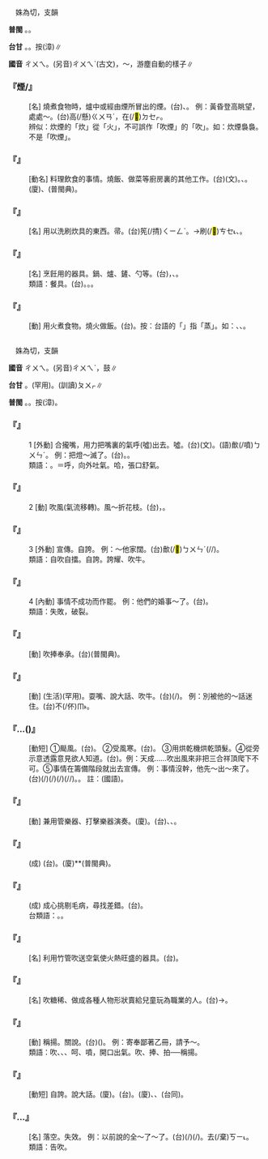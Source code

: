 
=={{ruby|炊|ㄔㄨㄟ}}==

　姝為切，支韻

'''普閩''' {{ruby|(文)|ㄘㄨㄧ}}。{{ruby|(白)|ㄘㆤ}}。

'''台甘''' {{ruby|(文)|ㄘㄨㄧ}}。{{ruby|(語)|ㄘㆤ}}。按{{ruby|：|ㄘㄨㆤ}}(漳)∥

'''國音''' <rt>ㄔㄨㄟ</rt>。(另音)<rt>ㄔㄨㄟˋ</rt>(古文)，～{{ruby|累|ㄌㄟˋ}}，游塵自動的樣子∥

    

==='''『{{ruby|炊|ㄔㄨㄟ}}煙/{{ruby|<mark>&#xf97eb;</mark>|ㄧㄢ}}』'''===
: [名] 燒煮食物時，爐中或經由煙{{ruby|囪|ㄘㄨㄥ}}所冒出的煙。(台){{ruby|火|ㄏㆤˋ/ㄏㄨㆤˋ/ㄏㄜˋ}}{{ruby|熏|ㄏㄨㄣ}}、{{ruby|煙|ㄧㄢ}}{{ruby|筒|ㄉㄤˊ}}{{ruby|熏|ㄏㄨㄣ}}。 例：黃昏登高眺望，處處～。(台){{ruby|<mark>&#xffa49;</mark>|ㆠㆤㆷ/ㆠㄨㆤㆷ}}{{ruby|暗|ㆰ˪}}{{ruby|仔|ㄚ}}{{ruby|<mark>&#xf934f;</mark>|ㄅㆤㆷ}}高(/懸)<rt>ㄍㄨㄢˊ</rt>{{ruby|看|ㄎㄨㆩ˪}}{{ruby|遠|ㄏㆭ˫}}{{ruby|去|ㄎㄧ˪}}，{{ruby|四|ㄒㄧ˪}}{{ruby|界|ㄍㄨㆤ˪/ㄍㆤ˪}}{{ruby|煙|ㄧㄢ}}{{ruby|筒|ㄉㄤˊ}}{{ruby|攏|ㄌㆲˋ}}在(/<mark>&#xf9549;</mark>)<rt>ㄉㆤㆷ</rt>{{ruby|出|ㄘㄨㆵ}}{{ruby|<mark>&#xf97eb;</mark>|ㄧㄢ}}。
:辨似：炊煙的「炊」從「火」，不可誤作「吹煙」的「吹」。如：炊煙裊裊。不是「吹煙」。
:
    

==='''『{{ruby|炊|ㄔㄨㄟ}}{{ruby|事|ㄕˋ}}』'''===
: [動名] 料理飲食的事情。燒飯、做菜等廚房裏的其他工作。(台)(文){{ruby|炊|ㄘㄨㄧ}}{{ruby|事|ㄙㄨ˫}}。{{ruby|煮|ㄐㄧˋ/ㄗㄨˋ}}{{ruby|<mark>&#xffad1;</mark>|ㄅㆭ˫}}、{{ruby|煮|ㄐㄧˋ/ㄗㄨˋ}}{{ruby|菜|ㄘㄞ˪}}。(廈){{ruby|燒|ㄒㄧㄜ}}{{ruby|火|ㄏㄨㆤˋ/ㄏㆤˋ/ㄏㄜˋ}}、{{ruby|火|ㄏㄨㆤˋ/ㄏㆤˋ/ㄏㄜˋ}}{{ruby|頭|ㄊㄠˊ}}(普閩典)。
    

==='''『{{ruby|炊|ㄔㄨㄟ}}{{ruby|帚|ㄓㄡˇ}}』'''===
: [名] 用以洗刷炊具的東西。{{ruby|<mark>&#xffe52;</mark>|ㄒㄧㄢˇ}}帚。(台){{ruby|鼎|ㄉㄧㆩˋ}}筅(/掅)<rt>ㄑㄧㄥˋ</rt>。→{{ruby|鼎|ㄉㄧㆩˋ}}刷(/<mark>&#xffefe;</mark>)<rt>ㄘㆤ˪</rt>、{{ruby|鼎|ㄉㄧㆩˋ}}{{ruby|鑢|ㄌㄨ˪}}{{ruby|仔|ㄚ}}。
    

==='''『{{ruby|炊|ㄔㄨㄟ}}{{ruby|具|ㄐㄩˋ}}』'''===
: [名] 烹飪用的器具。鍋、爐、鏟、勺等。(台){{ruby|煮|ㄐㄧˋ/ㄗㄨˋ}}{{ruby|飯|ㄅㆭ˫}}{{ruby|丌|ㆤ}}{{ruby|用|ㄧㆲ˫}}{{ruby|具|ㄍㄨ˫}}，{{ruby|坩|ㄎㆩ}}{{ruby|仔|ㄚ}}、{{ruby|鼎|ㄉㄧㆩˋ}}{{ruby|仔|ㄚ}}。
:類語：餐具。(台){{ruby|碗|ㄨㆩˋ}}。{{ruby|碟|ㄉㄧㆷ ͘}}。{{ruby|箸|ㄉㄧ˫/ㄉㄨ˫}}。
:
    

==='''『{{ruby|炊|ㄔㄨㄟ}}』'''===
: [動] 用火煮{{ruby|熟|ㄕㄡˊ}}食物。燒火做飯。(台){{ruby|煮|ㄐㄧˋ/ㄗㄨˋ}}。按：台語的「{{ruby|炊|ㄘㆤ/ㄘㄨㆤ}}」指「蒸」。如：{{ruby|炊|ㄘㄨㆤ/ㄘㆤ}}{{ruby|粿|ㄍㄨㆤˋ/ㄍㆤˋ}}、{{ruby|煮|ㄐㄧˋ/ㄗㄨˋ}}{{ruby|<mark>&#xffad1;</mark>|ㄅㆭ˫}}、{{ruby|縛|ㄅㄚㆶ ͘}}{{ruby|粽|ㄗㄤ˪}}。
    

=={{ruby|吹|ㄔㄨㄟ}}==

　姝為切，支韻

'''國音''' <rt>ㄔㄨㄟ</rt>。(另音)<rt>ㄔㄨㄟˋ</rt>，鼓{{ruby|吹|ㄔㄨㄟˋ}}∥

'''台甘''' {{ruby|(文)|ㄘㄨㄧ}}。{{ruby|(台)|ㄘㄨㄧ˪}}(罕用)。{{ruby|(語)|ㄘㆤ}}(訓讀)<rt>ㄆㄨㆷ</rt>∥

'''普閩''' {{ruby|(文)|ㄘㄨㄧ}}。{{ruby|(白)|ㄘㆤ}}。按{{ruby|：|ㄘㄨㆤ}}(漳)。

    

==='''『{{ruby|吹|ㄔㄨㄟ}}』'''===
:1  [外動] 合攏嘴，用力把嘴裏的氣呼(噓)出去。噓。(台)(文){{ruby|吹|ㄘㄨㄧ}}。(語)歕(/噴)<rt>ㄅㄨㄣˊ</rt>。 例：把燈～滅了。(台){{ruby|將|ㄐㄧㆲ}}{{ruby|燈|ㄉㄧㄥ}}{{ruby|歕|ㄅㄨㄣˊ}}{{ruby|熄|ㄒㄧㆵ}}。{{ruby|電|ㄉㄧㄢ˫}}{{ruby|燈|ㄉㄧㄥ}}{{ruby|禁|ㄍㄧㆬ˪}}{{ruby|熄|ㄒㄧㆵ}}。
:類語：{{ruby|噓|ㄒㄩ}}。{{ruby|<mark>&#xffc62;</mark>|ㄏㄨ}}＝呼，向外吐氣。哈，張口舒氣。
:
    

==='''『{{ruby|吹|ㄔㄨㄟ}}』'''===
:2  [動] 吹風(氣流移轉)。風～折花枝。(台){{ruby|風|ㄏㆲ}}，{{ruby|吹|ㄘㆤ/ㄘㄨㆤ}}{{ruby|折|ㄐㄧㆷ ͘}}{{ruby|花|ㄏㄨㆤ}}{{ruby|枝|ㄍㄧ}}。
    

==='''『{{ruby|吹|ㄔㄨㄟ}}』'''===
:3  [外動] 宣傳。自誇。 例：～他家闊。(台){{ruby|伊|ㄧ}}{{ruby|不|ㄅㄨㆵ}}{{ruby|時|ㄒㄧˊ}}歕(/<mark>&#xf91c8;</mark>)<rt>ㄅㄨㄣˊ</rt>{{ruby|<mark>&#xffad9;</mark>|ㄧㄣ}}{{ruby|兜|ㄉㄠ}}{{ruby|有|ㄨ˫}}{{ruby|錢|ㄐㆪˊ}}(/{{ruby|好|ㄏㄜˋ}}{{ruby|額|ㆣㄧㄚㆷ ͘}}/{{ruby|富|ㄅㄨ˪}})。
:類語：自吹自擂。自誇。誇耀、吹牛。
:
    

==='''『{{ruby|吹|ㄔㄨㄟ}}』'''===
:4  [內動] 事情不成功而作罷。 例：他們的婚事～了。(台){{ruby|<mark>&#xffad9;</mark>|ㄧㄣ}}{{ruby|丌|ㆤ}}{{ruby|親|ㄑㄧㄣ}}{{ruby|事|ㄙㄨ˫}}{{ruby|無|ㆠㄜˊ}}{{ruby|成|ㄒㄧㄥˊ}}{{ruby|去|ㄎㄧ˪}}。
:類語：失敗，破裂。
:
    

==='''『{{ruby|吹|ㄔㄨㄟ}}{{ruby|拍|ㄆㄞ}}』'''===
: [動] 吹捧奉承。(台){{ruby|扶|ㄆㆦˊ}}{{ruby|扶|ㄆㆦˊ}}{{ruby|挺|ㄊㆩ˪}}{{ruby|挺|ㄊㆩˋ}}(普閩典)。
    

==='''『{{ruby|吹|ㄔㄨㄟ}}{{ruby|嗙|ㄆㄤˇ}}』'''===
: [動] (生活)(罕用)。耍嘴、說大話、吹牛。(台){{ruby|凸|ㄆㆲ˪}}{{ruby|風|ㄏㆲ}}(/{{ruby|膨|ㄆㆲ˪}}{{ruby|脝|ㄏㆲ}})。 例：別被他的～話迷住。(台)不(/伓)<rt>ㆬ˫</rt>{{ruby|通|ㄊㄤ}}{{ruby|去|ㄎㄧ˪}}{{ruby|付|ㄏㆦ˫}}{{ruby|伊|ㄧ}}{{ruby|丌|ㆤ}}{{ruby|膨|ㄆㆲ˪}}{{ruby|脝|ㄏㆲ}}{{ruby|騙|ㄆㄧㄢ˪}}{{ruby|去|ㄎㄧ˪}}。
    

==='''『{{ruby|吹|ㄔㄨㄟ}}…{{ruby|風|ㄈㄥ}}({{ruby|兒|ㄦ}})』'''===
: [動短] ①颳風。(台){{ruby|透|ㄊㄠ˪}}{{ruby|風|ㄏㆲ/ㄏㄨㄤ}}。 ②受風寒。(台){{ruby|搧|ㄒㄧㄢ˪}}{{ruby|風|ㄏㆲ/ㄏㄨㄤ}}。 ③用烘乾機烘乾頭髮。④從旁示意透露意見欲人知道。(台){{ruby|放|ㄅㄤ˪}}{{ruby|風|ㄏㆲ}}{{ruby|聲|ㄒㄧㆩ}}。例：天成……吹出風來非把三合祥頂爬下不可。⑤事情在籌備階段就出去宣傳。 例：事情沒幹，他先～出～來了。(台){{ruby|載|ㄉㄞ˫}}(/{{ruby|戴|ㄉㄞ˪}}){{ruby|事|ㄐㄧ˪}}(/{{ruby|事|ㄉㄞ˫}}{{ruby|情|ㄐㄧ˪}}){{ruby|未|ㆠㄨㆤ˫/ㆠㆤ˫}}{{ruby|曾|ㄐㄧㄥ˫}}{{ruby|做|ㄗㄨㆤ˪/ㄗㄜ˪}}{{ruby|伊|ㄧ}}{{ruby|著|ㄉㄧㄜㆷ}}(/{{ruby|都|ㄉㄜ˫}}){{ruby|先|ㄒㄧㄥ}}{{ruby|出|ㄘㄨㆵ}}{{ruby|去|ㄎㄧ˪}}{{ruby|呵|ㄜ}}(/{{ruby|宣|ㄙㄨㄢ}}{{ruby|傳|ㄊㄨㄢˊ}}/{{ruby|廣|ㄍㆲˋ}}{{ruby|告|ㄍㄜ˪}})。{{ruby|擔|ㄉㆩ}}{{ruby|出|ㄘㄨㆵ}}{{ruby|來|ㄌㄞˊ}}{{ruby|呵|ㄜ}}。 註：{{ruby|呵|ㄜ}}(國語){{ruby|吆|ㄧㄠ}}{{ruby|喝|ㄏㄜ}}。
    

==='''『{{ruby|吹|ㄔㄨㄟ}}{{ruby|打|ㄉㄚˇ}}』'''===
: [動] 兼用管樂器、打擊樂器演奏。(廈){{ruby|吹|ㄘㄨㆤ/ㄘㆤ}}{{ruby|拍|ㄆㄚㆷ}}。(台){{ruby|挨|ㄨㆤ/ㆤ}}、{{ruby|吹|ㄘㆤ/ㄘㄨㆤ}}、{{ruby|唱|ㄑㄧㆧ˪/ㄑㄧㆫ˪}}。
    

==='''『{{ruby|吹|ㄔㄨㄟ}}{{ruby|胡|ㄏㄨˊ}}{{ruby|子|·ㄗˇ}}{{ruby|瞪|ㄉㄥˋ}}{{ruby|眼|ㄧㄢˇ}}{{ruby|睛|ㄐㄧㄥ}}』'''===
: (成) (台){{ruby|<mark>&#xffb62;</mark>|ㄑㄧㄨ}}{{ruby|<mark>&#xf9ef4;</mark>|ㄘㄤ˪}}{{ruby|目|ㆠㄚㆶ ͘}}{{ruby|<mark>&#xffb64;</mark>|ㄍㄤ˪}}。(廈){{ruby|須|ㄑㄧㄨ}}{{ruby|聳|ㄘㄤ˪}}*{{ruby|目|ㆠㄚㆶ ͘}}{{ruby|<mark>&#xf974e;</mark>|ㄉㄤ˪}}*(普閩典)。
    

==='''『{{ruby|吹|ㄔㄨㄟ}}{{ruby|毛|ㄇㄠˊ}}{{ruby|求|ㄑㄧㄡˊ}}{{ruby|疵|ㄘ}}』'''===
: (成) 成心挑剔毛病，尋找差錯。(台){{ruby|尋|ㄘㆤ˫/ㄘㄨㆤ˫}}{{ruby|空|ㄎㄤ}}{{ruby|尋|ㄘㆤ˫/ㄘㄨㆤ˫}}{{ruby|縫|ㄆㄤ˫}}。
:台類語：{{ruby|<mark>&#xf9a44;</mark>|ㄘㆭˋ}}{{ruby|空|ㄎㄤ}}{{ruby|<mark>&#xf9a44;</mark>|ㄘㆭˋ}}{{ruby|縫|ㄆㄤ˫}}。{{ruby|嫌|ㄏㄧㆰˊ}}{{ruby|東|ㄉㄤ}}{{ruby|嫌|ㄏㄧㆰˊ}}{{ruby|西|ㄙㄞ}}。
:
    

==='''『{{ruby|吹|ㄔㄨㄟ}}{{ruby|火|ㄏㄨㄛˇ}}{{ruby|管|ㄍㄨㄢˇ}}』'''===
: [名] 利用竹管吹送空氣使火熱旺盛的器具。(台){{ruby|火|ㄏㄨㆤˋ/ㄏㆤˋ/ㄏㄜˋ}}{{ruby|管|ㄍㆭˋ/ㄍㆲˋ}}。
    

==='''『{{ruby|吹|ㄔㄨㄟ}}{{ruby|糖|ㄊㄤˊ}}{{ruby|人|ㄖㄣˊ}}』'''===
: [名] 吹糖稀、做成各種人物形狀賣給兒童玩為職業的人。(台){{ruby|歕|ㄅㄨㄣˊ}}{{ruby|糖|ㄊㆭˊ}}{{ruby|翁|ㄤ}}→{{ruby|尪|ㄤ}}{{ruby|仔|ㄚ}}{{ruby|賣|ㆠㄨㆤ˫/ㆠㆤ˫}}{{ruby|糖|ㄊㆭˊ}}{{ruby|翁|ㄤ}}{{ruby|仔|ㄚ}}{{ruby|丌|ㆤ}}{{ruby|人|ㄌㄤˊ}}。
    

==='''『{{ruby|吹|ㄔㄨㄟ}}{{ruby|噓|ㄒㄩ}}』'''===
: [動] 稱揚。關說。(台){{ruby|替|ㄊㄨㆤ˪/ㄊㆤ˪}}{{ruby|人|ㄌㄤˊ}}({{ruby|共|ㄍㄤ}}{{ruby|→|ㄍㄚ˫}}{{ruby|人|ㄌㄤˊ}}){{ruby|講|ㄍㆲˋ}}{{ruby|好|ㄏㄜˋ}}{{ruby|話|ㄨㆤ˫}}。 例：寄奉鄙著乙冊，請予～。
:類語：吹、{{ruby|呴|ㄒㄩ}}、{{ruby|噓|ㄒㄩ}}、呵、噴，開口出氣。吹、捧、拍──稱揚。
:
    

==='''『{{ruby|吹|ㄔㄨㄟ}}{{ruby|牛|ㄋㄧㄡˊ}}』'''===
: [動短] 自誇。說大話。(廈){{ruby|風|ㄏㆲ}}{{ruby|龜|ㄍㄨ}}。(台){{ruby|凸|ㄆㆲˋ}}{{ruby|風|ㄏㆲ}}{{ruby|龜|ㄍㄨ}}。(廈){{ruby|謗|ㄅㆲ˪}}{{ruby|風|ㄏㆲ}}{{ruby|車|ㄍㄨ}}、{{ruby|<mark>&#xf91c8;</mark>|ㄅㄨㄣˊ}}{{ruby|風|ㄏㆲ}}{{ruby|球|ㄍㄧㄨˊ}}、{{ruby|<mark>&#xf91c8;</mark>|ㄅㄨㄣˊ}}{{ruby|雞|ㄍㆤ/ㄍㄨㆤ}}{{ruby|<mark>&#xf91a9;</mark>|ㄍㄨㄧ}}(台同)。
    

==='''『{{ruby|吹|ㄔㄨㄟ}}…{{ruby|臺|ㄊㄞˊ}}』'''===
: [名] 落空。失效。 例：以前說的全～了～了。(台){{ruby|以|ㄧˋ}}{{ruby|前|ㄐㄧㄥˊ}}{{ruby|所|ㄙㆦˋ}}{{ruby|講|ㄍㆲˋ}}{{ruby|丌|ㆤ}}{{ruby|載|ㄉㄞ˫}}(/{{ruby|戴|ㄉㄞ˪}}){{ruby|事|ㄐㄧ˪}}(/{{ruby|事|ㄉㄞ˫}}{{ruby|情|ㄐㄧ˪}}){{ruby|無|ㆠㄜˊ}}{{ruby|效|ㄏㄠ˫}}{{ruby|去|ㄎㄧ˪}}。去(/棄)<rt>ㄎㄧ˪</rt>{{ruby|了|ㄌㄧㄠ}}{{ruby|了|ㄌㄧㄠˋ}}。
:類語：告吹。
:
    
